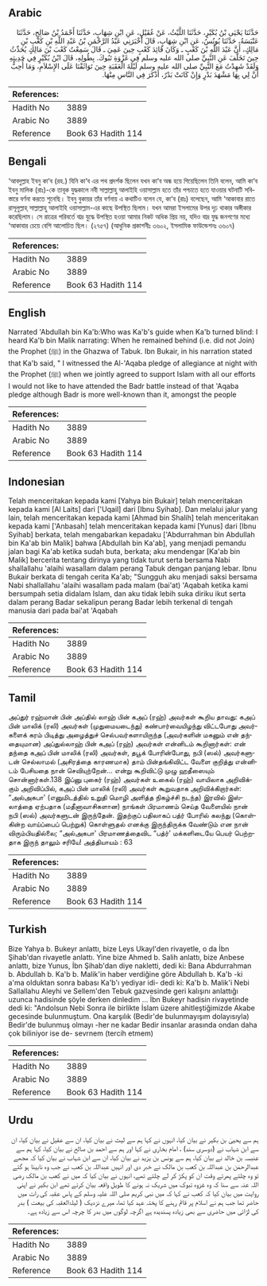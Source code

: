 ## Arabic


<div dir="rtl" lang="ar" style={{fontSize:'larger',backgroundColor:'#f8f9fa',padding:20}}>
حَدَّثَنَا يَحْيَى بْنُ بُكَيْرٍ، حَدَّثَنَا اللَّيْثُ، عَنْ عُقَيْلٍ، عَنِ ابْنِ شِهَابٍ، حَدَّثَنَا أَحْمَدُ بْنُ صَالِحٍ، حَدَّثَنَا عَنْبَسَةُ، حَدَّثَنَا يُونُسُ، عَنِ ابْنِ شِهَابٍ، قَالَ أَخْبَرَنِي عَبْدُ الرَّحْمَنِ بْنُ عَبْدِ اللَّهِ بْنِ كَعْبِ بْنِ مَالِكٍ، أَنَّ عَبْدَ اللَّهِ بْنَ كَعْبٍ ـ وَكَانَ قَائِدَ كَعْبٍ حِينَ عَمِيَ ـ قَالَ سَمِعْتُ كَعْبَ بْنَ مَالِكٍ يُحَدِّثُ حِينَ تَخَلَّفَ عَنِ النَّبِيِّ صلى الله عليه وسلم فِي غَزْوَةِ تَبُوكَ‏.‏ بِطُولِهِ، قَالَ ابْنُ بُكَيْرٍ فِي حَدِيثِهِ وَلَقَدْ شَهِدْتُ مَعَ النَّبِيِّ صلى الله عليه وسلم لَيْلَةَ الْعَقَبَةِ حِينَ تَوَاثَقْنَا عَلَى الإِسْلاَمِ، وَمَا أُحِبُّ أَنَّ لِي بِهَا مَشْهَدَ بَدْرٍ وَإِنْ كَانَتْ بَدْرٌ، أَذْكَرَ فِي النَّاسِ مِنْهَا‏.‏
</div>
<div style={{backgroundColor:'#f8f9fa',padding:20, marginBottom: 10}}><table> <thead> <tr> <th>References:</th> <th></th> </tr> </thead> <tbody><tr><td>Hadith No</td><td>3889</td></tr><tr><td>Arabic No</td><td>3889</td></tr><tr><td>Reference</td><td>Book 63 Hadith 114</td></tr></tbody></table></div>

## Bengali


<div dir="ltr" lang="bn" style={{fontSize:'larger',backgroundColor:'#f8f9fa',padding:20}}>
‘আবদুল্লাহ ইবনু কা‘ব (রহ.) যিনি কা‘ব এর পথ প্রদর্শক ছিলেন যখন কা‘ব অন্ধ হয়ে গিয়েছিলেন তিনি বলেন, আমি কা‘ব ইবনু মালিক (রাঃ)-কে তাবূক যুদ্ধকালে নবী সাল্লাল্লাহু আলাইহি ওয়াসাল্লাম হতে তাঁর পশ্চাতে হতে যাওয়ার ঘটনাটি সবিস্তারে বর্ণনা করতে শুনেছি। ইবনু বুকায়র তাঁর বর্ণনায় এ কথাটিও বলেন যে, কা‘ব (রাঃ) বলেছেন, আমি ‘আকাবার রাতে রাসূলুল্লাহ্ সাল্লাল্লাহু আলাইহি ওয়াসাল্লাম-এর কাছে উপস্থিত ছিলাম। যখন আমরা ইসলামের উপর দৃঢ় থাকার অঙ্গীকার করেছিলাম। সে রাত্রের পরিবর্তে বাদ্র যুদ্ধে উপস্থিত হওয়া আমার নিকট অধিক প্রিয় নয়, যদিও বাদ্র যুদ্ধ জনগণের মধ্যে ‘আকাবার চেয়ে বেশি আলোচিত ছিল। (২৭৫৭) (আধুনিক প্রকাশনীঃ ৩৬০২, ইসলামিক ফাউন্ডেশনঃ ৩৬০৭)
</div>
<div style={{backgroundColor:'#f8f9fa',padding:20, marginBottom: 10}}><table> <thead> <tr> <th>References:</th> <th></th> </tr> </thead> <tbody><tr><td>Hadith No</td><td>3889</td></tr><tr><td>Arabic No</td><td>3889</td></tr><tr><td>Reference</td><td>Book 63 Hadith 114</td></tr></tbody></table></div>

## English


<div dir="ltr" lang="en" style={{fontSize:'larger',backgroundColor:'#f8f9fa',padding:20}}>
Narrated 'Abdullah bin Ka'b:Who was Ka'b's guide when Ka'b turned blind: I heard Ka'b bin Malik narrating: When he remained behind (i.e. did not Join) the Prophet (ﷺ) in the Ghazwa of Tabuk. Ibn Bukair, in his narration stated that Ka'b said, " I witnessed the Al-'Aqaba pledge of allegiance at night with the Prophet (ﷺ) when we jointly agreed to support Islam with all our efforts I would not like to have attended the Badr battle instead of that 'Aqaba pledge although Badr is more well-known than it, amongst the people
</div>
<div style={{backgroundColor:'#f8f9fa',padding:20, marginBottom: 10}}><table> <thead> <tr> <th>References:</th> <th></th> </tr> </thead> <tbody><tr><td>Hadith No</td><td>3889</td></tr><tr><td>Arabic No</td><td>3889</td></tr><tr><td>Reference</td><td>Book 63 Hadith 114</td></tr></tbody></table></div>

## Indonesian


<div dir="ltr" lang="id" style={{fontSize:'larger',backgroundColor:'#f8f9fa',padding:20}}>
Telah menceritakan kepada kami [Yahya bin Bukair] telah menceritakan kepada kami [Al Laits] dari ['Uqail] dari [Ibnu Syihab]. Dan melalui jalur yang lain, telah menceritakan kepada kami [Ahmad bin Shalih] telah menceritakan kepada kami ['Anbasah] telah menceritakan kepada kami [Yunus] dari [Ibnu Syihab] berkata, telah mengabarkan kepadaku ['Abdurrahman bin Abdullah bin Ka'ab bin Malik] bahwa [Abdullah bin Ka'ab], yang menjadi pemandu jalan bagi Ka'ab ketika sudah buta, berkata; aku mendengar [Ka'ab bin Malik] bercerita tentang dirinya yang tidak turut serta bersama Nabi shallallahu 'alaihi wasallam dalam perang Tabuk dengan panjang lebar. Ibnu Bukair berkata di tengah cerita Ka'ab; "Sungguh aku menjadi saksi bersama Nabi shallallahu 'alaihi wasallam pada malam (bai'at) 'Aqabah ketika kami bersumpah setia didalam Islam, dan aku tidak lebih suka diriku ikut serta dalam perang Badar sekalipun perang Badar lebih terkenal di tengah manusia dari pada bai'at 'Aqabah
</div>
<div style={{backgroundColor:'#f8f9fa',padding:20, marginBottom: 10}}><table> <thead> <tr> <th>References:</th> <th></th> </tr> </thead> <tbody><tr><td>Hadith No</td><td>3889</td></tr><tr><td>Arabic No</td><td>3889</td></tr><tr><td>Reference</td><td>Book 63 Hadith 114</td></tr></tbody></table></div>

## Tamil


<div dir="ltr" lang="ta" style={{fontSize:'larger',backgroundColor:'#f8f9fa',padding:20}}>
அப்துர் ரஹ்மான் பின் அப்தில் லாஹ் பின் கஅப் (ரஹ்) அவர்கள் கூறிய தாவது: கஅப் பின் மாலிக் (ரலி) அவர்கள் (முதுமையடைந்து) கண்பார்வையிழந்து விட்டபோது அவர்களைக் கரம் பிடித்து அழைத்துச் செல்பவர்களாயிருந்த (அவர்களின் மகனும் என் தந்தையுமான) அப்துல்லாஹ் பின் கஅப் (ரஹ்) அவர்கள் என்னிடம் கூறினார்கள்: என் தந்தை கஅப் பின் மாலிக் (ரலி) அவர்கள், தபூக் போரின்போது, நபி (ஸல்) அவர்களுடன் செல்லாமல் (அசிரத்தை காரணமாக) தாம் பின்தங்கிவிட்ட வேளை குறித்து என்னிடம் பேசியதை நான் செவியுற்றேன்... என்று கூறிவிட்டு முழு ஹதீஸையும் சொன்னார்கள்.138 இப்னு புகைர் (ரஹ்) அவர்கள் உகைல் (ரஹ்) வாயிலாக அறிவிக்கும் அறிவிப்பில், கஅப் பின் மாலிக் (ரலி) அவர்கள் கூறுவதாக அறிவிக்கிறார்கள்: “அல்அகபா' (எனுமிடத்தில் உறுதி மொழி அளித்த நிகழ்ச்சி நடந்த) இரவில் இஸ்லாத்தை ஏற்பதாக (மதீனாவாசிகளான) நாங்கள் பிரமாணம் செய்த வேளையில் நான் நபி (ஸல்) அவர்களுடன் இருந்தேன். இதற்குப் பதிலாகப் பத்ர் போரில் கலந்து (கொள்கின்ற வாய்ப்பைப் பெற்றுக்) கொள்ளுதல் எனக்கு இருந்திருக்க வேண்டும் என நான் விரும்பியதில்லை; “அல்அகபா' பிரமாணத்தைவிட “பத்ர்' மக்களிடையே பெயர் பெற்றதாக இருந் தாலும் சரியே! அத்தியாயம் : 63
</div>
<div style={{backgroundColor:'#f8f9fa',padding:20, marginBottom: 10}}><table> <thead> <tr> <th>References:</th> <th></th> </tr> </thead> <tbody><tr><td>Hadith No</td><td>3889</td></tr><tr><td>Arabic No</td><td>3889</td></tr><tr><td>Reference</td><td>Book 63 Hadith 114</td></tr></tbody></table></div>

## Turkish


<div dir="ltr" lang="tr" style={{fontSize:'larger',backgroundColor:'#f8f9fa',padding:20}}>
Bize Yahya b. Bukeyr anlattı, bize Leys Ukayl'den rivayetle, o da İbn Şihab'dan rivayetle anlattı. Yine bize Ahmed b. Salih anlattı, bize Anbese anlattı, bize Yunus, İbn Şihab'dan diye nakletti, dedi ki: Bana Abdurrahman b. Abdullah b. Ka'b b. Malik'in haber verdiğine göre Abdullah b. Ka'b -ki a'ma olduktan sonra babası Ka'b'ı yediyar idi- dedi ki: Ka'b b. Malik'i Nebi Sallallahu Aleyhi ve Sellem'den Tebuk gazvesinde geri kalışını anlattığı uzunca hadisinde şöyle derken dinledim ... İbn Bukeyr hadisin rivayetinde dedi ki: "Andolsun Nebi Sonra ile birlikte İslam üzere ahitleştiğimizde Akabe gecesinde bulunmuştum. Ona karşılık (Bedir'de bulunmayışım dolayısıyla) Bedir'de bulunmuş olmayı -her ne kadar Bedir insanlar arasında ondan daha çok biliniyor ise de- sevrnem (tercih etmem)
</div>
<div style={{backgroundColor:'#f8f9fa',padding:20, marginBottom: 10}}><table> <thead> <tr> <th>References:</th> <th></th> </tr> </thead> <tbody><tr><td>Hadith No</td><td>3889</td></tr><tr><td>Arabic No</td><td>3889</td></tr><tr><td>Reference</td><td>Book 63 Hadith 114</td></tr></tbody></table></div>

## Urdu


<div dir="rtl" lang="ur" style={{fontSize:'larger',backgroundColor:'#f8f9fa',padding:20}}>
ہم سے یحییٰ بن بکیر نے بیان کیا، انہوں نے کہا ہم سے لیث نے بیان کیا، ان سے عقیل نے بیان کیا، ان سے ابن شہاب نے (دوسری سند) ،‏‏‏‏ امام بخاری نے کہا اور ہم سے احمد بن صالح نے بیان کیا، کہا ہم سے عنبسہ بن خالد نے بیان کیا، ہم سے یونس بن یزید نے بیان کیا، ان سے ابن شہاب نے بیان کیا کہ مجھے عبدالرحمٰن بن عبداللہ بن کعب بن مالک نے خبر دی اور انہیں عبداللہ بن کعب نے جب وہ نابینا ہو گئے تو وہ چلتے پھرتے وقت ان کو پکڑ کر لے چلتے تھے، انہوں نے بیان کیا کہ میں نے کعب بن مالک رضی اللہ عنہ سے سنا کہ وہ غزوہ تبوک میں شریک نہ ہونے کا طویل واقعہ بیان کرتے تھے ابن بکیر نے اپنی روایت میں بیان کیا کہ کعب نے کہا کہ میں نبی کریم صلی اللہ علیہ وسلم کے پاس عقبہ کی رات میں حاضر تھا جب ہم نے اسلام پر قائم رہنے کا پختہ عہد کیا تھا، میرے نزدیک ( لیلۃالعقبہ کی بیعت ) بدر کی لڑائی میں حاضری سے بھی زیادہ پسندیدہ ہے اگرچہ لوگوں میں بدر کا چرچہ اس سے زیادہ ہے۔
</div>
<div style={{backgroundColor:'#f8f9fa',padding:20, marginBottom: 10}}><table> <thead> <tr> <th>References:</th> <th></th> </tr> </thead> <tbody><tr><td>Hadith No</td><td>3889</td></tr><tr><td>Arabic No</td><td>3889</td></tr><tr><td>Reference</td><td>Book 63 Hadith 114</td></tr></tbody></table></div>